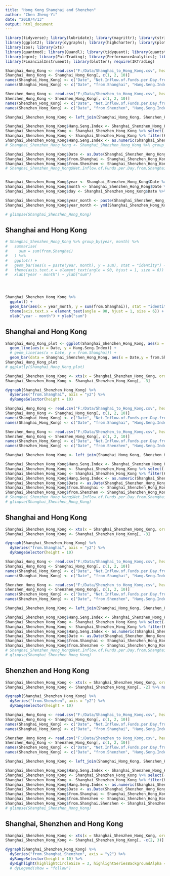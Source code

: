 ---
title: "Hong Kong Shanghai and Shenzhen"
author: "Chen Jheng-Yi"
date: "2018/4/13"
output: html_document
---

```{r message=FALSE, warning=FALSE, include=FALSE, paged.print=FALSE}
library(tidyverse); library(lubridate); library(magrittr); library(stringr)
library(ggplot2); library(dygraphs); library(highcharter); library(plotly)
library(zoo); library(xts)
library(quantmod); library(Quandl); library(tidyquant); library(quantstrat)
library(egcm); library(PairTrading); library(PerformanceAnalytics); library(TTR)
library(FinancialInstrument); library(blotter); require(IKTrading)
```

```{r message=FALSE, warning=FALSE, include=FALSE, paged.print=FALSE}
Shanghai_Hong_Kong <- read.csv("F:/Data/Shanghai_to_Hong_Kong.csv", header = TRUE, sep = ",", stringsAsFactors = FALSE)
Shanghai_Hong_Kong <- Shanghai_Hong_Kong[, c(1, 2, 10)]
names(Shanghai_Hong_Kong) <- c("Date", "Net.Inflow.of.Funds.per.Day.from.Shanghai", "Hang.Seng.Index")
names(Shanghai_Hong_Kong) <- c("Date", "from.Shanghai", "Hang.Seng.Index")

Shenzhen_Hong_Kong <- read.csv("F:/Data/Shenzhen_to_Hong_Kong.csv", header = TRUE, sep = ",", stringsAsFactors = FALSE)
Shenzhen_Hong_Kong <- Shenzhen_Hong_Kong[, c(1, 2, 10)]
names(Shenzhen_Hong_Kong) <- c("Date", "Net.Inflow.of.Funds.per.Day.from.Shenzhen", "Hang.Seng.Index")
names(Shenzhen_Hong_Kong) <- c("Date", "from.Shenzhen", "Hang.Seng.Index")

Shanghai_Shenzhen_Hong_Kong <- left_join(Shanghai_Hong_Kong, Shenzhen_Hong_Kong, by = "Date")

Shanghai_Shenzhen_Hong_Kong$Hang.Seng.Index <- Shanghai_Shenzhen_Hong_Kong$Hang.Seng.Index.x
Shanghai_Shenzhen_Hong_Kong <- Shanghai_Shenzhen_Hong_Kong %>% select(-Hang.Seng.Index.y, -Hang.Seng.Index.x)
Shanghai_Shenzhen_Hong_Kong <- Shanghai_Shenzhen_Hong_Kong %>% filter(Hang.Seng.Index != "-")
Shanghai_Shenzhen_Hong_Kong$Hang.Seng.Index <- as.numeric(Shanghai_Shenzhen_Hong_Kong$Hang.Seng.Index)
# Shanghai_Shenzhen_Hong_Kong <- Shanghai_Shenzhen_Hong_Kong %>% group_by(year(Date), month(Date)) %>% summarise(Year = year(Date), Month = month(Date))

Shanghai_Shenzhen_Hong_Kong$Date <- as.Date(Shanghai_Shenzhen_Hong_Kong$Date)
Shanghai_Shenzhen_Hong_Kong$from.Shanghai <- Shanghai_Shenzhen_Hong_Kong$from.Shanghai*100
Shanghai_Shenzhen_Hong_Kong$from.Shenzhen <- Shanghai_Shenzhen_Hong_Kong$from.Shenzhen*100
# Shanghai_Shenzhen_Hong_Kong$Net.Inflow.of.Funds.per.Day.from.Shanghai.Shenzhen <- Shanghai_Shenzhen_Hong_Kong$Net.Inflow.of.Funds.per.Day.from.Shanghai + Shanghai_Shenzhen_Hong_Kong$Net.Inflow.of.Funds.per.Day.from.Shenzhen


Shanghai_Shenzhen_Hong_Kong$year <- Shanghai_Shenzhen_Hong_Kong$Date %>% year()
Shanghai_Shenzhen_Hong_Kong$month <- Shanghai_Shenzhen_Hong_Kong$Date %>% month()
Shanghai_Shenzhen_Hong_Kong$day <- Shanghai_Shenzhen_Hong_Kong$Date %>% day()

Shanghai_Shenzhen_Hong_Kong$year_month <- paste(Shanghai_Shenzhen_Hong_Kong$year, Shanghai_Shenzhen_Hong_Kong$month)
Shanghai_Shenzhen_Hong_Kong$year_month <- ymd(Shanghai_Shenzhen_Hong_Kong$Date)

# glimpse(Shanghai_Shenzhen_Hong_Kong)
```


## Shanghai and Hong Kong
```{r echo=FALSE, message=FALSE, warning=FALSE, paged.print=FALSE}
# Shanghai_Shenzhen_Hong_Kong %>% group_by(year, month) %>%
#   summarise(
#     sum = sum(from.Shanghai)
#   ) %>% 
#   ggplot() + 
#   geom_bar(aes(x = paste(year, month), y = sum), stat = "identity") +
#   theme(axis.text.x = element_text(angle = 90, hjust = 1, size = 6)) +
#   xlab("year - month") + ylab("sum")




Shanghai_Shenzhen_Hong_Kong %>% 
  ggplot() + 
  geom_bar(aes(x = year_month, y = sum(from.Shanghai)), stat = "identity") +
  theme(axis.text.x = element_text(angle = 90, hjust = 1, size = 6)) +
  xlab("year - month") + ylab("sum")

```











## Shanghai and Hong Kong
```{r echo=FALSE, message=FALSE, warning=FALSE, paged.print=FALSE}
Shanghai_Hong_Kong_plot <- ggplot(Shanghai_Shenzhen_Hong_Kong, aes(x = Date, y = Hang.Seng.Index)) +
  geom_line(aes(x = Date, y = Hang.Seng.Index)) + 
  # geom_line(aes(x = Date, y = from.Shanghai)) +
  geom_bar(data = Shanghai_Shenzhen_Hong_Kong, aes(x = Date,y = from.Shanghai), stat = "identity")
Shanghai_Hong_Kong_plot
# ggplotly(Shanghai_Hong_Kong_plot)
```




```{r message=FALSE, warning=FALSE, include=FALSE, paged.print=FALSE}
Shanghai_Shenzhen_Hong_Kong <- xts(x = Shanghai_Shenzhen_Hong_Kong, order.by = Shanghai_Shenzhen_Hong_Kong$Date)
Shanghai_Shenzhen_Hong_Kong <- Shanghai_Shenzhen_Hong_Kong[, -3]

```

```{r echo=FALSE, message=FALSE, warning=FALSE, paged.print=FALSE}
dygraph(Shanghai_Shenzhen_Hong_Kong) %>% 
  dySeries("from.Shanghai", axis = "y2") %>% 
  dyRangeSelector(height = 10)
```























```{r message=FALSE, warning=FALSE, include=FALSE, paged.print=FALSE}
Shanghai_Hong_Kong <- read.csv("F:/Data/Shanghai_to_Hong_Kong.csv", header = TRUE, sep = ",", stringsAsFactors = FALSE)
Shanghai_Hong_Kong <- Shanghai_Hong_Kong[, c(1, 2, 10)]
names(Shanghai_Hong_Kong) <- c("Date", "Net.Inflow.of.Funds.per.Day.from.Shanghai", "Hang.Seng.Index")
names(Shanghai_Hong_Kong) <- c("Date", "from.Shanghai", "Hang.Seng.Index")

Shenzhen_Hong_Kong <- read.csv("F:/Data/Shenzhen_to_Hong_Kong.csv", header = TRUE, sep = ",", stringsAsFactors = FALSE)
Shenzhen_Hong_Kong <- Shenzhen_Hong_Kong[, c(1, 2, 10)]
names(Shenzhen_Hong_Kong) <- c("Date", "Net.Inflow.of.Funds.per.Day.from.Shenzhen", "Hang.Seng.Index")
names(Shenzhen_Hong_Kong) <- c("Date", "from.Shenzhen", "Hang.Seng.Index")

Shanghai_Shenzhen_Hong_Kong <- left_join(Shanghai_Hong_Kong, Shenzhen_Hong_Kong, by = "Date")

Shanghai_Shenzhen_Hong_Kong$Hang.Seng.Index <- Shanghai_Shenzhen_Hong_Kong$Hang.Seng.Index.x
Shanghai_Shenzhen_Hong_Kong <- Shanghai_Shenzhen_Hong_Kong %>% select(-Hang.Seng.Index.y, -Hang.Seng.Index.x)
Shanghai_Shenzhen_Hong_Kong <- Shanghai_Shenzhen_Hong_Kong %>% filter(Hang.Seng.Index != "-")
Shanghai_Shenzhen_Hong_Kong$Hang.Seng.Index <- as.numeric(Shanghai_Shenzhen_Hong_Kong$Hang.Seng.Index)
Shanghai_Shenzhen_Hong_Kong$Date <- as.Date(Shanghai_Shenzhen_Hong_Kong$Date)
Shanghai_Shenzhen_Hong_Kong$from.Shanghai <- Shanghai_Shenzhen_Hong_Kong$from.Shanghai*100
Shanghai_Shenzhen_Hong_Kong$from.Shenzhen <- Shanghai_Shenzhen_Hong_Kong$from.Shenzhen*100
# Shanghai_Shenzhen_Hong_Kong$Net.Inflow.of.Funds.per.Day.from.Shanghai.Shenzhen <- Shanghai_Shenzhen_Hong_Kong$Net.Inflow.of.Funds.per.Day.from.Shanghai + Shanghai_Shenzhen_Hong_Kong$Net.Inflow.of.Funds.per.Day.from.Shenzhen
# glimpse(Shanghai_Shenzhen_Hong_Kong)
```




## Shanghai and Hong Kong
```{r message=FALSE, warning=FALSE, include=FALSE, paged.print=FALSE}
Shanghai_Shenzhen_Hong_Kong <- xts(x = Shanghai_Shenzhen_Hong_Kong, order.by = Shanghai_Shenzhen_Hong_Kong$Date)
Shanghai_Shenzhen_Hong_Kong <- Shanghai_Shenzhen_Hong_Kong[, -3]

```

```{r echo=FALSE, message=FALSE, warning=FALSE, paged.print=FALSE}
dygraph(Shanghai_Shenzhen_Hong_Kong) %>% 
  dySeries("from.Shanghai", axis = "y2") %>% 
  dyRangeSelector(height = 10)
```








```{r message=FALSE, warning=FALSE, include=FALSE, paged.print=FALSE}
Shanghai_Hong_Kong <- read.csv("F:/Data/Shanghai_to_Hong_Kong.csv", header = TRUE, sep = ",", stringsAsFactors = FALSE)
Shanghai_Hong_Kong <- Shanghai_Hong_Kong[, c(1, 2, 10)]
names(Shanghai_Hong_Kong) <- c("Date", "Net.Inflow.of.Funds.per.Day.from.Shanghai", "Hang.Seng.Index")
names(Shanghai_Hong_Kong) <- c("Date", "from.Shanghai", "Hang.Seng.Index")

Shenzhen_Hong_Kong <- read.csv("F:/Data/Shenzhen_to_Hong_Kong.csv", header = TRUE, sep = ",", stringsAsFactors = FALSE)
Shenzhen_Hong_Kong <- Shenzhen_Hong_Kong[, c(1, 2, 10)]
names(Shenzhen_Hong_Kong) <- c("Date", "Net.Inflow.of.Funds.per.Day.from.Shenzhen", "Hang.Seng.Index")
names(Shenzhen_Hong_Kong) <- c("Date", "from.Shenzhen", "Hang.Seng.Index")

Shanghai_Shenzhen_Hong_Kong <- left_join(Shanghai_Hong_Kong, Shenzhen_Hong_Kong, by = "Date")

Shanghai_Shenzhen_Hong_Kong$Hang.Seng.Index <- Shanghai_Shenzhen_Hong_Kong$Hang.Seng.Index.x
Shanghai_Shenzhen_Hong_Kong <- Shanghai_Shenzhen_Hong_Kong %>% select(-Hang.Seng.Index.y, -Hang.Seng.Index.x)
Shanghai_Shenzhen_Hong_Kong <- Shanghai_Shenzhen_Hong_Kong %>% filter(Hang.Seng.Index != "-")
Shanghai_Shenzhen_Hong_Kong$Hang.Seng.Index <- as.numeric(Shanghai_Shenzhen_Hong_Kong$Hang.Seng.Index)
Shanghai_Shenzhen_Hong_Kong$Date <- as.Date(Shanghai_Shenzhen_Hong_Kong$Date)
Shanghai_Shenzhen_Hong_Kong$from.Shanghai <- Shanghai_Shenzhen_Hong_Kong$from.Shanghai*100
Shanghai_Shenzhen_Hong_Kong$from.Shenzhen <- Shanghai_Shenzhen_Hong_Kong$from.Shenzhen*100
# Shanghai_Shenzhen_Hong_Kong$Net.Inflow.of.Funds.per.Day.from.Shanghai.Shenzhen <- Shanghai_Shenzhen_Hong_Kong$Net.Inflow.of.Funds.per.Day.from.Shanghai + Shanghai_Shenzhen_Hong_Kong$Net.Inflow.of.Funds.per.Day.from.Shenzhen
# glimpse(Shanghai_Shenzhen_Hong_Kong)
```







## Shenzhen and Hong Kong
```{r message=FALSE, warning=FALSE, include=FALSE, paged.print=FALSE}
Shanghai_Shenzhen_Hong_Kong <- xts(x = Shanghai_Shenzhen_Hong_Kong, order.by = Shanghai_Shenzhen_Hong_Kong$Date)
Shanghai_Shenzhen_Hong_Kong <- Shanghai_Shenzhen_Hong_Kong[, -2] %>% na.omit()
```


```{r echo=FALSE, message=FALSE, warning=FALSE, paged.print=FALSE}
dygraph(Shanghai_Shenzhen_Hong_Kong) %>% 
  dySeries("from.Shenzhen", axis = "y2") %>% 
  dyRangeSelector(height = 10)
```








```{r message=FALSE, warning=FALSE, include=FALSE, paged.print=FALSE}
Shanghai_Hong_Kong <- read.csv("F:/Data/Shanghai_to_Hong_Kong.csv", header = TRUE, sep = ",", stringsAsFactors = FALSE)
Shanghai_Hong_Kong <- Shanghai_Hong_Kong[, c(1, 2, 10)]
names(Shanghai_Hong_Kong) <- c("Date", "Net.Inflow.of.Funds.per.Day.from.Shanghai", "Hang.Seng.Index")
names(Shanghai_Hong_Kong) <- c("Date", "from.Shanghai", "Hang.Seng.Index")

Shenzhen_Hong_Kong <- read.csv("F:/Data/Shenzhen_to_Hong_Kong.csv", header = TRUE, sep = ",", stringsAsFactors = FALSE)
Shenzhen_Hong_Kong <- Shenzhen_Hong_Kong[, c(1, 2, 10)]
names(Shenzhen_Hong_Kong) <- c("Date", "Net.Inflow.of.Funds.per.Day.from.Shenzhen", "Hang.Seng.Index")
names(Shenzhen_Hong_Kong) <- c("Date", "from.Shenzhen", "Hang.Seng.Index")

Shanghai_Shenzhen_Hong_Kong <- left_join(Shanghai_Hong_Kong, Shenzhen_Hong_Kong, by = "Date")

Shanghai_Shenzhen_Hong_Kong$Hang.Seng.Index <- Shanghai_Shenzhen_Hong_Kong$Hang.Seng.Index.x
Shanghai_Shenzhen_Hong_Kong <- Shanghai_Shenzhen_Hong_Kong %>% select(-Hang.Seng.Index.y, -Hang.Seng.Index.x)
Shanghai_Shenzhen_Hong_Kong <- Shanghai_Shenzhen_Hong_Kong %>% filter(Hang.Seng.Index != "-")
Shanghai_Shenzhen_Hong_Kong$Hang.Seng.Index <- as.numeric(Shanghai_Shenzhen_Hong_Kong$Hang.Seng.Index)
Shanghai_Shenzhen_Hong_Kong$Date <- as.Date(Shanghai_Shenzhen_Hong_Kong$Date)
Shanghai_Shenzhen_Hong_Kong$from.Shanghai <- Shanghai_Shenzhen_Hong_Kong$from.Shanghai*100
Shanghai_Shenzhen_Hong_Kong$from.Shenzhen <- Shanghai_Shenzhen_Hong_Kong$from.Shenzhen*100
Shanghai_Shenzhen_Hong_Kong$from.Shanghai.Shenzhen <- Shanghai_Shenzhen_Hong_Kong$from.Shanghai %>% na.omit() + Shanghai_Shenzhen_Hong_Kong$from.Shenzhen %>% na.omit()
# glimpse(Shanghai_Shenzhen_Hong_Kong)
```



## Shanghai, Shenzhen and Hong Kong
```{r message=FALSE, warning=FALSE, include=FALSE, paged.print=FALSE}
Shanghai_Shenzhen_Hong_Kong <- xts(x = Shanghai_Shenzhen_Hong_Kong, order.by = Shanghai_Shenzhen_Hong_Kong$Date)
Shanghai_Shenzhen_Hong_Kong <- Shanghai_Shenzhen_Hong_Kong[, -c(2, 3)] %>% na.omit()

```



```{r echo=FALSE, message=FALSE, warning=FALSE, paged.print=FALSE}
dygraph(Shanghai_Shenzhen_Hong_Kong) %>% 
  dySeries("from.Shanghai.Shenzhen", axis = "y2") %>% 
  dyRangeSelector(height = 10) %>% 
  dyHighlight(highlightCircleSize = 3, highlightSeriesBackgroundAlpha = 0.2, hideOnMouseOut = FALSE)
  # dyLegend(show = "follow")
```


